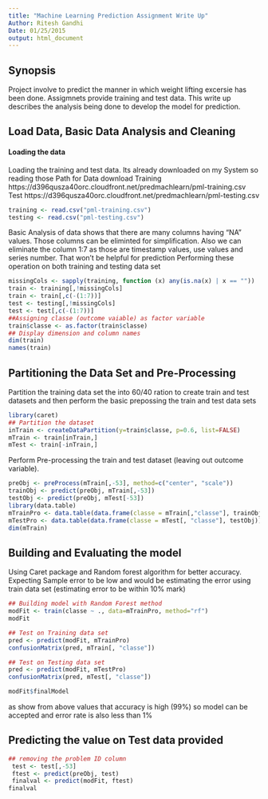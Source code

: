 ```yaml
---
title: "Machine Learning Prediction Assignment Write Up"
Author: Ritesh Gandhi
Date: 01/25/2015
output: html_document
---
```


## Synopsis
Project involve to predict the manner in which weight lifting excersie has been done. Assigmnets provide training and test data. This write up describes the analysis being done to develop the model for prediction.

## Load Data, Basic Data Analysis and Cleaning

#### Loading the data
Loading the training and test data. Its already downloaded on my System so reading those
Path for Data download
Training
https://d396qusza40orc.cloudfront.net/predmachlearn/pml-training.csv
Test
https://d396qusza40orc.cloudfront.net/predmachlearn/pml-testing.csv
```r
training <- read.csv("pml-training.csv")
testing <- read.csv("pml-testing.csv")
```
Basic Analysis of data shows that there are many columns having "NA" values. Those columns can be eliminted for simplification. Also we can eliminate the column 1:7 as those are timestamp values, use values and series number. That won't be helpful for prediction
Performing these operation on both training and testing data set
```r
missingCols <- sapply(training, function (x) any(is.na(x) | x == ""))
train <- training[,!missingCols]
train <- train[,c(-(1:7))]
test <- testing[,!missingCols]
test <- test[,c(-(1:7))] 
##Assigning classe (outcome vaiable) as factor variable
train$classe <- as.factor(train$classe)
## Display dimension and column names 
dim(train)
names(train)
```
## Partitioning the Data Set and Pre-Processing
Partition the training data set the into 60/40 ration to create train and test datasets and then perform the basic prepossing the train and test data sets

```r
library(caret)
## Partition the dataset
inTrain <- createDataPartition(y=train$classe, p=0.6, list=FALSE)
mTrain <- train[inTrain,]
mTest <- train[-inTrain,]
```

Perform Pre-processing the train and test dataset (leaving out outcome variable).

```r
preObj <- preProcess(mTrain[,-53], method=c("center", "scale"))
trainObj <- predict(preObj, mTrain[,-53])
testObj <- predict(preObj, mTest[-53])
library(data.table)
mTrainPro <- data.table(data.frame(classe = mTrain[,"classe"], trainObj))
mTestPro <- data.table(data.frame(classe = mTest[, "classe"], testObj))
dim(mTrain)
```
## Building and Evaluating the model
Using Caret package and Random forest algorithm for better accuracy. Expecting Sample error to be low and would be estimating the error using train data set (estimating error to be within 10% mark)


```r
## Building model with Random Forest method
modFit <- train(classe ~ ., data=mTrainPro, method="rf")
modFit

## Test on Training data set
pred <- predict(modFit, mTrainPro)
confusionMatrix(pred, mTrain[, "classe"])

## Test on Testing data set
pred <- predict(modFit, mTestPro)
confusionMatrix(pred, mTest[, "classe"])

modFit$finalModel
```
as show from above values that accuracy is high (99%) so model can be accepted and error rate is also less than 1%

## Predicting the value on Test data provided

```r
## removing the problem ID column
 test <- test[,-53]
 ftest <- predict(preObj, test)
 finalval <- predict(modFit, ftest)
finalval
```